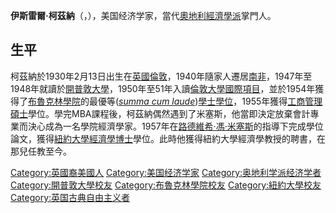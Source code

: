 {{unreferenced|time=2011-10-25T04:20:04+00:00}}
'''伊斯雷爾·柯茲納'''（{{lang-en|Israel Kirzner}}，{{bd|1930年|2月13日||}}），美国经济学家，當代[[奧地利經濟學派|奧地利經濟學派]]掌門人。

== 生平 ==
柯茲納於1930年2月13日出生在[[英國|英國]][[倫敦|倫敦]]，1940年隨家人遷居[[南非|南非]]，1947年至1948年就讀於[[開普敦大學|開普敦大學]]，1950年至51年入讀[[倫敦大學國際項目|倫敦大學國際項目]]，並於1954年獲得了[[布魯克林學院|布魯克林學院]]的最優等(''[[summa_cum_laude|summa cum laude]]'')[[學士學位|學士學位]]，1955年獲得[[工商管理碩士|工商管理碩士]]學位。學完MBA課程後，柯茲納偶然遇到了米塞斯，他當即決定放棄會計專業而決心成為一名學院經濟學家。1957年在[[路德維希·馮·米塞斯|路德維希·馮·米塞斯]]的指導下完成學位論文，獲得[[紐約大學|紐約大學]][[經濟學|經濟學]][[博士|博士]]學位。此時他獲得紐約大學經濟學教授的聘書，在那兒任教至今。
{{Authority control}}
{{DEFAULTSORT: Kirzner, Israel}}
[[Category:英國裔美國人|Category:英國裔美國人]]
[[Category:美国经济学家|Category:美国经济学家]]
[[Category:奥地利学派经济学者|Category:奥地利学派经济学者]]
[[Category:開普敦大學校友|Category:開普敦大學校友]]
[[Category:布魯克林學院校友|Category:布魯克林學院校友]]
[[Category:紐約大學校友|Category:紐約大學校友]]
[[Category:英国古典自由主义者|Category:英国古典自由主义者]]
